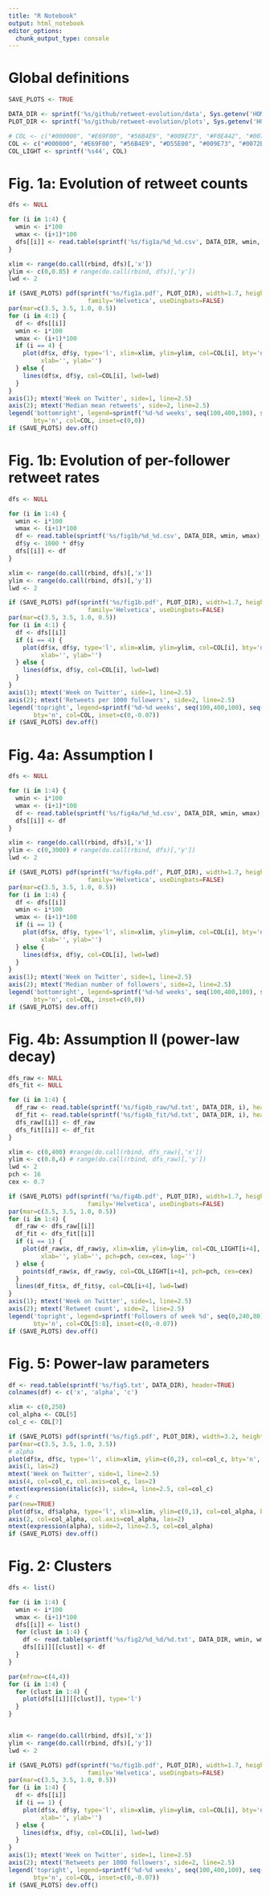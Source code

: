 ```yaml
---
title: "R Notebook"
output: html_notebook
editor_options: 
  chunk_output_type: console
---
```


# Global definitions

```r
SAVE_PLOTS <- TRUE

DATA_DIR <- sprintf('%s/github/retweet-evolution/data', Sys.getenv('HOME'))
PLOT_DIR <- sprintf('%s/github/retweet-evolution/plots', Sys.getenv('HOME'))

# COL <- c("#000000", "#E69F00", "#56B4E9", "#009E73", "#F0E442", "#0072B2", "#D55E00", "#CC79A7")
COL <- c("#000000", "#E69F00", "#56B4E9", "#D55E00", "#009E73", "#0072B2", "#CC79A7", "#F0E442")
COL_LIGHT <- sprintf('%s44', COL)
```

# Fig. 1a: Evolution of retweet counts

```r
dfs <- NULL

for (i in 1:4) {
  wmin <- i*100
  wmax <- (i+1)*100
  dfs[[i]] <- read.table(sprintf('%s/fig1a/%d_%d.csv', DATA_DIR, wmin, wmax), header=TRUE)
}

xlim <- range(do.call(rbind, dfs)[,'x'])
ylim <- c(0,0.85) # range(do.call(rbind, dfs)[,'y'])
lwd <- 2

if (SAVE_PLOTS) pdf(sprintf('%s/fig1a.pdf', PLOT_DIR), width=1.7, height=1.4, pointsize=6,
                      family='Helvetica', useDingbats=FALSE)
par(mar=c(3.5, 3.5, 1.0, 0.5))
for (i in 4:1) {
  df <- dfs[[i]]
  wmin <- i*100
  wmax <- (i+1)*100
  if (i == 4) {
    plot(df$x, df$y, type='l', xlim=xlim, ylim=ylim, col=COL[i], bty='n', lwd=lwd, axes=FALSE,
         xlab='', ylab='')
  } else {
    lines(df$x, df$y, col=COL[i], lwd=lwd)
  }
}
axis(1); mtext('Week on Twitter', side=1, line=2.5)
axis(2); mtext('Median mean retweets', side=2, line=2.5)
legend('bottomright', legend=sprintf('%d-%d weeks', seq(100,400,100), seq(200,500,100)), lty=1, lwd=lwd,
       bty='n', col=COL, inset=c(0,0))
if (SAVE_PLOTS) dev.off()
```


# Fig. 1b: Evolution of per-follower retweet rates

```r
dfs <- NULL

for (i in 1:4) {
  wmin <- i*100
  wmax <- (i+1)*100
  df <- read.table(sprintf('%s/fig1b/%d_%d.csv', DATA_DIR, wmin, wmax), header=TRUE)
  df$y <- 1000 * df$y
  dfs[[i]] <- df
}

xlim <- range(do.call(rbind, dfs)[,'x'])
ylim <- range(do.call(rbind, dfs)[,'y'])
lwd <- 2

if (SAVE_PLOTS) pdf(sprintf('%s/fig1b.pdf', PLOT_DIR), width=1.7, height=1.4, pointsize=6,
                      family='Helvetica', useDingbats=FALSE)
par(mar=c(3.5, 3.5, 1.0, 0.5))
for (i in 4:1) {
  df <- dfs[[i]]
  if (i == 4) {
    plot(df$x, df$y, type='l', xlim=xlim, ylim=ylim, col=COL[i], bty='n', lwd=lwd, axes=FALSE,
         xlab='', ylab='')
  } else {
    lines(df$x, df$y, col=COL[i], lwd=lwd)
  }
}
axis(1); mtext('Week on Twitter', side=1, line=2.5)
axis(2); mtext('Retweets per 1000 followers', side=2, line=2.5)
legend('topright', legend=sprintf('%d-%d weeks', seq(100,400,100), seq(200,500,100)), lty=1, lwd=lwd,
       bty='n', col=COL, inset=c(0,-0.07))
if (SAVE_PLOTS) dev.off()
```


# Fig. 4a: Assumption I

```r
dfs <- NULL

for (i in 1:4) {
  wmin <- i*100
  wmax <- (i+1)*100
  df <- read.table(sprintf('%s/fig4a/%d_%d.csv', DATA_DIR, wmin, wmax), header=TRUE)
  dfs[[i]] <- df
}

xlim <- range(do.call(rbind, dfs)[,'x'])
ylim <- c(0,3000) # range(do.call(rbind, dfs)[,'y'])
lwd <- 2

if (SAVE_PLOTS) pdf(sprintf('%s/fig4a.pdf', PLOT_DIR), width=1.7, height=1.4, pointsize=6,
                      family='Helvetica', useDingbats=FALSE)
par(mar=c(3.5, 3.5, 1.0, 0.5))
for (i in 1:4) {
  df <- dfs[[i]]
  wmin <- i*100
  wmax <- (i+1)*100
  if (i == 1) {
    plot(df$x, df$y, type='l', xlim=xlim, ylim=ylim, col=COL[i], bty='n', lwd=lwd, axes=FALSE,
         xlab='', ylab='')
  } else {
    lines(df$x, df$y, col=COL[i], lwd=lwd)
  }
}
axis(1); mtext('Week on Twitter', side=1, line=2.5)
axis(2); mtext('Median number of followers', side=2, line=2.5)
legend('bottomright', legend=sprintf('%d-%d weeks', seq(100,400,100), seq(200,500,100)), lty=1, lwd=lwd,
       bty='n', col=COL, inset=c(0,0))
if (SAVE_PLOTS) dev.off()
```

# Fig. 4b: Assumption II (power-law decay)

```r
dfs_raw <- NULL
dfs_fit <- NULL

for (i in 1:4) {
  df_raw <- read.table(sprintf('%s/fig4b_raw/%d.txt', DATA_DIR, i), header=TRUE)
  df_fit <- read.table(sprintf('%s/fig4b_fit/%d.txt', DATA_DIR, i), header=TRUE)
  dfs_raw[[i]] <- df_raw
  dfs_fit[[i]] <- df_fit
}

xlim <- c(0,400) #range(do.call(rbind, dfs_raw)[,'x'])
ylim <- c(0.8,4) # range(do.call(rbind, dfs_raw)[,'y'])
lwd <- 2
pch <- 16
cex <- 0.7

if (SAVE_PLOTS) pdf(sprintf('%s/fig4b.pdf', PLOT_DIR), width=1.7, height=1.4, pointsize=6,
                      family='Helvetica', useDingbats=FALSE)
par(mar=c(3.5, 3.5, 1.0, 0.5))
for (i in 1:4) {
  df_raw <- dfs_raw[[i]]
  df_fit <- dfs_fit[[i]]
  if (i == 1) {
    plot(df_raw$x, df_raw$y, xlim=xlim, ylim=ylim, col=COL_LIGHT[i+4], bty='n', axes=FALSE,
         xlab='', ylab='', pch=pch, cex=cex, log='')
  } else {
    points(df_raw$x, df_raw$y, col=COL_LIGHT[i+4], pch=pch, cex=cex)
  }
  lines(df_fit$x, df_fit$y, col=COL[i+4], lwd=lwd)
}
axis(1); mtext('Week on Twitter', side=1, line=2.5)
axis(2); mtext('Retweet count', side=2, line=2.5)
legend('topright', legend=sprintf('Followers of week %d', seq(0,240,80)), lty=1, lwd=lwd,
       bty='n', col=COL[5:8], inset=c(0,-0.07))
if (SAVE_PLOTS) dev.off()
```

# Fig. 5: Power-law parameters

```r
df <- read.table(sprintf('%s/fig5.txt', DATA_DIR), header=TRUE)
colnames(df) <- c('x', 'alpha', 'c')

xlim <- c(0,250)
col_alpha <- COL[5]
col_c <- COL[7]

if (SAVE_PLOTS) pdf(sprintf('%s/fig5.pdf', PLOT_DIR), width=3.2, height=1.4, pointsize=6, family='Helvetica', useDingbats=FALSE)
par(mar=c(3.5, 3.5, 1.0, 3.5))
# alpha
plot(df$x, df$c, type='l', xlim=xlim, ylim=c(0,2), col=col_c, bty='n', lwd=2, axes=FALSE, xlab='', ylab='')
axis(1, las=2)
mtext('Week on Twitter', side=1, line=2.5)
axis(4, col=col_c, col.axis=col_c, las=2)
mtext(expression(italic(c)), side=4, line=2.5, col=col_c)
# c
par(new=TRUE)
plot(df$x, df$alpha, type='l', xlim=xlim, ylim=c(0,1), col=col_alpha, bty='n', lwd=2, axes=FALSE, xlab='', ylab='')
axis(2, col=col_alpha, col.axis=col_alpha, las=2)
mtext(expression(alpha), side=2, line=2.5, col=col_alpha)
if (SAVE_PLOTS) dev.off()
```



















# Fig. 2: Clusters

```r
dfs <- list()

for (i in 1:4) {
  wmin <- i*100
  wmax <- (i+1)*100
  dfs[[i]] <- list()
  for (clust in 1:4) {
    df <- read.table(sprintf('%s/fig2/%d_%d/%d.txt', DATA_DIR, wmin, wmax, clust), header=TRUE)
    dfs[[i]][[clust]] <- df
  }
}

par(mfrow=c(4,4))
for (i in 1:4) {
  for (clust in 1:4) {
    plot(dfs[[i]][[clust]], type='l')
  }
}


xlim <- range(do.call(rbind, dfs)[,'x'])
ylim <- range(do.call(rbind, dfs)[,'y'])
lwd <- 2

if (SAVE_PLOTS) pdf(sprintf('%s/fig1b.pdf', PLOT_DIR), width=1.7, height=1.4, pointsize=6,
                      family='Helvetica', useDingbats=FALSE)
par(mar=c(3.5, 3.5, 1.0, 0.5))
for (i in 1:4) {
  df <- dfs[[i]]
  if (i == 1) {
    plot(df$x, df$y, type='l', xlim=xlim, ylim=ylim, col=COL[i], bty='n', lwd=lwd, axes=FALSE,
         xlab='', ylab='')
  } else {
    lines(df$x, df$y, col=COL[i], lwd=lwd)
  }
}
axis(1); mtext('Week on Twitter', side=1, line=2.5)
axis(2); mtext('Retweets per 1000 followers', side=2, line=2.5)
legend('topright', legend=sprintf('%d-%d weeks', seq(100,400,100), seq(200,500,100)), lty=1, lwd=lwd,
       bty='n', col=COL, inset=c(0,-0.07))
if (SAVE_PLOTS) dev.off()
```
